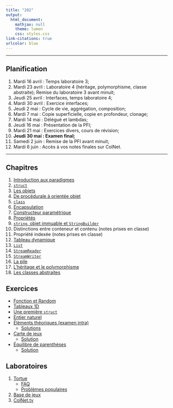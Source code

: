 ```yaml
---
title: "202"
output:
  html_document:
    mathjax: null
    theme: lumen
    css: styles.css
link-citations: true
urlcolor: blue
---
```


----

## Planification 
1. Mardi 16 avril : Temps laboratoire 3;
2. Mardi 23 avril : Laboratoire 4 (héritage, polymorphisme, classe abstraite); Remise du laboratoire 3 avant minuit;
3. Jeudi 25 avril : Interfaces, temps laboratoire 4;
4. Mardi 30 avril : Exercice interfaces;
5. Jeudi 2 mai : Cycle de vie, aggrégation, composition;
6. Mardi 7 mai : Copie superficielle, copie en profondeur, clonage;
7. Mardi 14 mai : Délégué et lambdas;
8. Jeudi 16 mai : Présentation de la PFI;
9. Mardi 21 mai : Exercices divers, cours de révision;
10. **Jeudi 30 mai : Examen final;**
11. Samedi 2 juin : Remise de la PFI avant minuit;
12. Mardi 6 juin : Accès à vos notes finales sur ColNet.
 
----

## Chapitres
1. [Introduction aux paradigmes](ch1/chapitre1.html)
2. [`struct`](ch2/chapitre2.html)
3. [Les objets](ch4/chapitre4.html)
4. [De procédurale à orientée objet](ch3/chapitre3.html)
5. [`class`](ch5/chapitre5.html)
6. [Encapsulation](ch6/chapitre6.html)
7. [Constructeur paramétrique](ch7/chapitre7.html)
8. [Propriétés](ch8/chapitre8.html)
9. [`string`, objet immuable et `StringBuilder`](ch9/chapitre9.html)
10. Distinctions entre conteneur et contenu (notes prises en classe)
11. Propriété indexée (notes prises en classe)
12. [Tableau dynamique](ch11/chapitre11.html)
13. [`List`](List.pdf)
14. [`StreamReader`](Fichier.pdf)
15. [`StreamWriter`](ch12/chapitre12.html)
16. [La pile](ch13/chapitre13.html)
17. [L'héritage et le polymorphisme](chapitre15/chapitre15.html)
18. [Les classes abstraites](ch16/chapitre16.html)

## Exercices
* [Fonction et Random](rev/exercices.html)
* [Tableaux 1D](rev/exercices2.html)
* [Une première `struct`](ch2/exercices.html)
* [Entier naturel](ex/1.html)
* [Éléments théoriques (examen intra)](rev/prepex1.html)
	* [Solutions](rev/prepex1S.html) 
* [Carte de jeux](ex/2.html)
	* [Solution](Exercice_CarteDeJeu.zip)
* [Équilibre de parenthèses](ex/3.html)
	* [Solution](ex/SolutionParenthèses.zip)

## Laboratoires
1. [Tortue](lab/1.html)
	* [FAQ](lab/1f.html)
	* [Problèmes populaires](lab/1r.html)
2. [Base de jeux](lab/2.html)
3. [ColNet.tv](lab/3.html)
